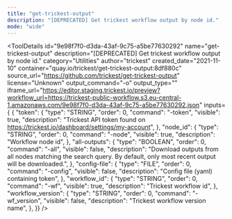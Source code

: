 ```yaml
---
title: "get-trickest-output"
description: "[DEPRECATED] Get trickest workflow output by node id."
mode: "wide"
---
```



<ToolDetails
  id="9e98f7f0-d3da-43af-9c75-a5be77630292"
  name="get-trickest-output"
  description="[DEPRECATED] Get trickest workflow output by node id."
  category="Utilities"
  author="trickest"
  created_date="2021-11-10"
  container="quay.io/trickest/get-trickest-output:8df880c"
  source_url="https://github.com/trickest/get-trickest-output"
  license="Unknown"
  output_command="-o"
  output_type=""
  iframe_url="https://editor.staging.trickest.io/preview?workflow_url=https://trickest-public-workflow.s3.eu-central-1.amazonaws.com/9e98f7f0-d3da-43af-9c75-a5be77630292.json"
  inputs={ {
  "token": {
    "type": "STRING",
    "order": 0,
    "command": "-token",
    "visible": true,
    "description": "Trickest API token found on https://trickest.io/dashboard/settings/my-account",
  },
  "node_id": {
    "type": "STRING",
    "order": 0,
    "command": "-node",
    "visible": true,
    "description": "Workflow node id",
  },
  "all-outputs": {
    "type": "BOOLEAN",
    "order": 0,
    "command": "-all",
    "visible": false,
    "description": "Download outputs from all nodes matching the search query. By default, only most recent output will be downloaded.",
  },
  "config-file": {
    "type": "FILE",
    "order": 0,
    "command": "-config",
    "visible": false,
    "description": "Config file (yaml) containing token",
  },
  "workflow_id": {
    "type": "STRING",
    "order": 0,
    "command": "-wf",
    "visible": true,
    "description": "Trickest workflow id",
  },
  "workflow_version": {
    "type": "STRING",
    "order": 0,
    "command": "-wf_version",
    "visible": false,
    "description": "Trickest workflow version name",
  },
}}
/>